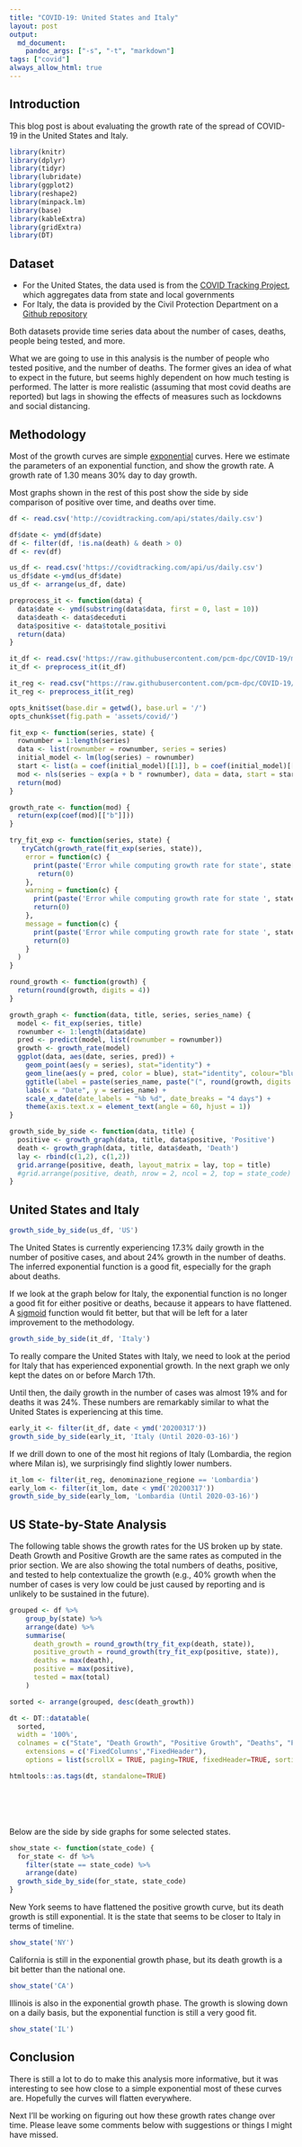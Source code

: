 ```yaml
---
title: "COVID-19: United States and Italy"
layout: post
output:
  md_document:
    pandoc_args: ["-s", "-t", "markdown"]
tags: ["covid"]
always_allow_html: true
---
```

  
## Introduction

This blog post is about evaluating the growth rate of the spread of COVID-19 in the United States and Italy. 

```r
library(knitr)
library(dplyr)
library(tidyr)
library(lubridate)
library(ggplot2)
library(reshape2)
library(minpack.lm)
library(base)
library(kableExtra)
library(gridExtra)
library(DT)
```

## Dataset

- For the United States, the data used is from the [COVID Tracking Project](https://covidtracking.com/), which aggregates data from state and local governments
- For Italy, the data is provided by the Civil Protection Department on a [Github repository](https://github.com/pcm-dpc/COVID-19)

Both datasets provide time series data about the number of cases, deaths, people being tested, and more.

What we are going to use in this analysis is the number of people who tested positive, and the number of deaths. The former gives an idea of what to expect in the future, but seems highly dependent on how much testing is performed. The latter is more realistic (assuming that most covid deaths are reported) but lags in showing the effects of measures such as lockdowns and social distancing.

## Methodology

Most of the growth curves are simple [exponential](https://en.wikipedia.org/wiki/Exponential_function) curves. Here we estimate the parameters of an exponential function, and show the growth rate. A growth rate of 1.30 means 30% day to day growth.

Most graphs shown in the rest of this post show the side by side comparison of positive over time, and deaths over time.

```r
df <- read.csv('http://covidtracking.com/api/states/daily.csv')

df$date <- ymd(df$date)
df <- filter(df, !is.na(death) & death > 0)
df <- rev(df)

us_df <- read.csv('https://covidtracking.com/api/us/daily.csv')
us_df$date <-ymd(us_df$date)
us_df <- arrange(us_df, date)

preprocess_it <- function(data) {
  data$date <- ymd(substring(data$data, first = 0, last = 10))
  data$death <- data$deceduti
  data$positive <- data$totale_positivi
  return(data)
}

it_df <- read.csv('https://raw.githubusercontent.com/pcm-dpc/COVID-19/master/dati-andamento-nazionale/dpc-covid19-ita-andamento-nazionale.csv')
it_df <- preprocess_it(it_df)

it_reg <- read.csv("https://raw.githubusercontent.com/pcm-dpc/COVID-19/master/dati-regioni/dpc-covid19-ita-regioni.csv")
it_reg <- preprocess_it(it_reg)

opts_knit$set(base.dir = getwd(), base.url = '/')
opts_chunk$set(fig.path = 'assets/covid/')
```

```r
fit_exp <- function(series, state) {
  rownumber = 1:length(series)
  data <- list(rownumber = rownumber, series = series)
  initial_model <- lm(log(series) ~ rownumber)
  start <- list(a = coef(initial_model)[[1]], b = coef(initial_model)[[2]])
  mod <- nls(series ~ exp(a + b * rownumber), data = data, start = start)
  return(mod)
}

growth_rate <- function(mod) { 
  return(exp(coef(mod)[["b"]]))
}

try_fit_exp <- function(series, state) {
   tryCatch(growth_rate(fit_exp(series, state)),
    error = function(c) {
      print(paste('Error while computing growth rate for state', state[[1]], c, sep = " "))
       return(0)
    },
    warning = function(c) {
      print(paste('Error while computing growth rate for state ', state[[1]], sep = " "))
      return(0)
    },
    message = function(c) {
      print(paste('Error while computing growth rate for state ', state[[1]], sep = " "))
      return(0)
    }
  )
}
```


```r
round_growth <- function(growth) {
  return(round(growth, digits = 4))
}

growth_graph <- function(data, title, series, series_name) {
  model <- fit_exp(series, title)
  rownumber <- 1:length(data$date)
  pred <- predict(model, list(rownumber = rownumber))
  growth <- growth_rate(model)
  ggplot(data, aes(date, series, pred)) +
    geom_point(aes(y = series), stat="identity") +
    geom_line(aes(y = pred, color = blue), stat="identity", colour="blue") +
    ggtitle(label = paste(series_name, paste("(", round(growth, digits = 4), sep = ''), "growth)", sep = " "), subtitle = NULL) +
    labs(x = "Date", y = series_name) +
    scale_x_date(date_labels = "%b %d", date_breaks = "4 days") +
    theme(axis.text.x = element_text(angle = 60, hjust = 1))
}

growth_side_by_side <- function(data, title) {
  positive <- growth_graph(data, title, data$positive, 'Positive')
  death <- growth_graph(data, title, data$death, 'Death')
  lay <- rbind(c(1,2), c(1,2))
  grid.arrange(positive, death, layout_matrix = lay, top = title)
  #grid.arrange(positive, death, nrow = 2, ncol = 2, top = state_code)
}
```

## United States and Italy

```r
growth_side_by_side(us_df, 'US')

```

The United States is currently experiencing 17.3% daily growth in the number of positive cases, and about 24% growth in the number of deaths. The inferred exponential function is a good fit, especially for the graph about deaths.

If we look at the graph below for Italy, the exponential function is no longer a good fit for either positive or deaths, because it appears to have flattened. A [sigmoid](https://en.wikipedia.org/wiki/Sigmoid_function) function would fit better, but that will be left for a later improvement to the methodology.

```r
growth_side_by_side(it_df, 'Italy')
```

To really compare the United States with Italy, we need to look at the period for Italy that has experienced exponential growth. In the next graph we only kept the dates on or before March 17th.

Until then, the daily growth in the number of cases was almost 19% and for deaths it was 24%. These numbers are remarkably similar to what the United States is experiencing at this time.

```r
early_it <- filter(it_df, date < ymd('20200317'))
growth_side_by_side(early_it, 'Italy (Until 2020-03-16)')
```

If we drill down to one of the most hit regions of Italy (Lombardia, the region where Milan is), we surprisingly find slightly lower numbers. 

```r
it_lom <- filter(it_reg, denominazione_regione == 'Lombardia')
early_lom <- filter(it_lom, date < ymd('20200317'))
growth_side_by_side(early_lom, 'Lombardia (Until 2020-03-16)')
```

## US State-by-State Analysis

The following table shows the growth rates for the US broken up by state. Death Growth and Positive Growth are the same rates as computed in the prior section. We are also showing the total numbers of deaths, positive, and tested to help contextualize the growth (e.g., 40% growth when the number of cases is very low could be just caused by reporting and is unlikely to be sustained in the future). 

```r
grouped <- df %>%
    group_by(state) %>%
    arrange(date) %>%
    summarise(
      death_growth = round_growth(try_fit_exp(death, state)),
      positive_growth = round_growth(try_fit_exp(positive, state)),
      deaths = max(death),
      positive = max(positive),
      tested = max(total)
    )

sorted <- arrange(grouped, desc(death_growth))

dt <- DT::datatable(
  sorted,
  width = '100%',
  colnames = c("State", "Death Growth", "Positive Growth", "Deaths", "Positive", "Tested"),
    extensions = c('FixedColumns',"FixedHeader"),
    options = list(scrollX = TRUE, paging=TRUE, fixedHeader=TRUE, sorting=TRUE))

htmltools::as.tags(dt, standalone=TRUE)
```

<br><br><br><br>
Below are the side by side graphs for some selected states.

```r
show_state <- function(state_code) {
  for_state <- df %>%
    filter(state == state_code) %>%
    arrange(date)
  growth_side_by_side(for_state, state_code)
}
```

New York seems to have flattened the positive growth curve, but its death growth is still exponential. It is the state that seems to be closer to Italy in terms of timeline.

```r
show_state('NY')
```

California is still in the exponential growth phase, but its death growth is a bit better than the national one.

```r
show_state('CA')
```

Illinois is also in the exponential growth phase. The growth is slowing down on a daily basis, but the exponential function is still a very good fit.

```r
show_state('IL')
```

## Conclusion

There is still a lot to do to make this analysis more informative, but it was interesting to see how close to a simple exponential most of these curves are. Hopefully the curves will flatten everywhere.

Next I'll be working on figuring out how these growth rates change over time. Please leave some comments below with suggestions or things I might have missed.

